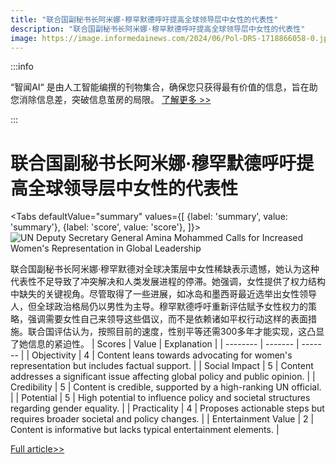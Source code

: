 ```yaml
---
title: "联合国副秘书长阿米娜·穆罕默德呼吁提高全球领导层中女性的代表性"
description: "联合国副秘书长阿米娜·穆罕默德呼吁提高全球领导层中女性的代表性"
image: https://image.informedainews.com/2024/06/Pol-DRS-1718866058-0.jpg
---
```



:::info

“智闻AI“ 是由人工智能编撰的刊物集合，确保您只获得最有价值的信息，旨在助您消除信息差，突破信息茧房的局限。  [了解更多 >>](/)

:::

# 联合国副秘书长阿米娜·穆罕默德呼吁提高全球领导层中女性的代表性


<Tabs
	defaultValue="summary"
	values={[
	{label: 'summary', value: 'summary'},
	{label: 'score', value: 'score'},
]}>
<TabItem value="summary">
<img
  src="https://image.informedainews.com/2024/06/Pol-DRS-1718866058-0.jpg"
  alt="UN Deputy Secretary General Amina Mohammed Calls for Increased Women's Representation in Global Leadership"
/>



联合国副秘书长阿米娜·穆罕默德对全球决策层中女性稀缺表示遗憾，她认为这种代表性不足导致了冲突解决和人类发展进程的停滞。她强调，女性提供了权力结构中缺失的关键视角。尽管取得了一些进展，如冰岛和墨西哥最近选举出女性领导人，但全球政治格局仍以男性为主导。穆罕默德呼吁重新评估赋予女性权力的策略，强调需要女性自己来领导这些倡议，而不是依赖诸如平权行动这样的表面措施。联合国评估认为，按照目前的速度，性别平等还需300多年才能实现，这凸显了她信息的紧迫性。
</TabItem>
<TabItem value="score">
	| Scores     | Value   | Explanation |
	| -------- | ------- | ------- |
	| Objectivity  | 4    | Content leans towards advocating for women's representation but includes factual support.    |
	| Social Impact | 5     | Content addresses a significant issue affecting global policy and public opinion.    |
	| Credibility    | 5    | Content is credible, supported by a high-ranking UN official.    |
	| Potential    | 5    | High potential to influence policy and societal structures regarding gender equality.    |
	| Practicality    | 4    | Proposes actionable steps but requires broader societal and policy changes.    |
	| Entertainment Value    | 2    | Content is informative but lacks typical entertainment elements.    |
</TabItem>
</Tabs>

[Full article>>](https://www.theguardian.com/world/article/2024/jun/19/amina-mohammed-un-women-under-representation-at-global-tables-of-power)
